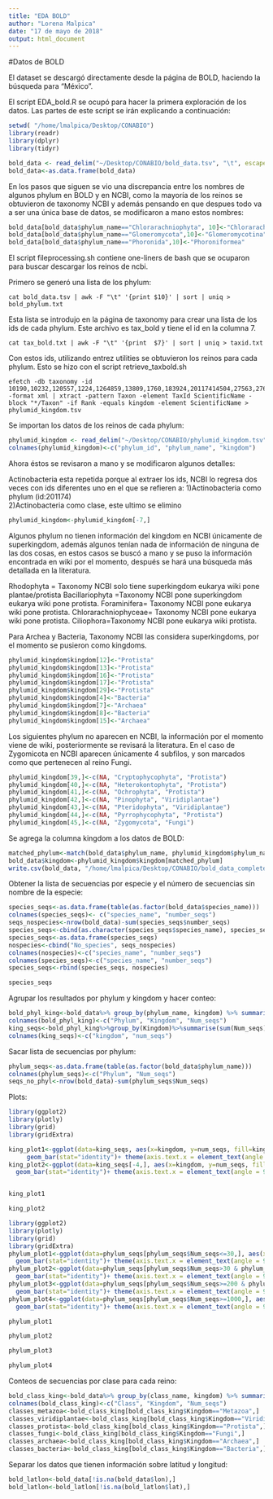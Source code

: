 ```yaml
---
title: "EDA BOLD"
author: "Lorena Malpica"
date: "17 de mayo de 2018"
output: html_document
---
```


#Datos de BOLD

El dataset se descargó directamente desde la página de BOLD, haciendo la búsqueda para "México". 

El script EDA_bold.R se ocupó para hacer la primera exploración de los datos. Las partes de este script se irán explicando a continuación:

```r
setwd( "/home/lmalpica/Desktop/CONABIO")
library(readr)
library(dplyr)
library(tidyr)

bold_data <- read_delim("~/Desktop/CONABIO/bold_data.tsv", "\t", escape_double = FALSE, trim_ws = TRUE)
bold_data<-as.data.frame(bold_data)


```

En los pasos que siguen se vio una discrepancia entre los nombres de algunos phylum en BOLD y en NCBI, como la mayoría de los reinos se obtuvieron de taxonomy NCBI y además pensando en que despues todo va a ser una única base de datos, se modificaron a mano estos nombres:

```r

bold_data[bold_data$phylum_name=="Chlorarachniophyta", 10]<-"Chlorarachniophyceae"
bold_data[bold_data$phylum_name=="Glomeromycota",10]<-"Glomeromycotina"
bold_data[bold_data$phylum_name=="Phoronida",10]<-"Phoroniformea"


```


El script fileprocessing.sh contiene one-liners de bash que se ocuparon para buscar descargar los reinos de ncbi. 

Primero se generó una lista de los phylum:

```
cat bold_data.tsv | awk -F "\t" '{print $10}' | sort | uniq > bold_phylum.txt
```

Esta lista se introdujo en la página de taxonomy para crear una lista de los ids de cada phylum. Este archivo es tax_bold y tiene el id en la columna 7.

```
cat tax_bold.txt | awk -F "\t" '{print  $7}' | sort | uniq > taxid.txt
```

Con estos ids, utilizando entrez utilities se obtuvieron los reinos para cada phylum. Esto se hizo con el script retrieve_taxbold.sh


```
efetch -db taxonomy -id 10190,10232,120557,1224,1264859,13809,1760,183924,20117414504,27563,2763,2836,287987,28889,29178,29197,3041,3195,3208,3398,35493,451507,451827,451828,4890,5204,58020,5878,6040,6073,6157,6231,6340,6447,6656,7586,7711 -format xml | xtract -pattern Taxon -element TaxId ScientificName -block "*/Taxon" -if Rank -equals kingdom -element ScientificName > phylumid_kingdom.tsv
```

Se importan los datos de los reinos de cada phylum:

```r
phylumid_kingdom <- read_delim("~/Desktop/CONABIO/phylumid_kingdom.tsv",  "\t", escape_double = FALSE, col_names = FALSE, trim_ws = TRUE)
colnames(phylumid_kingdom)<-c("phylum_id", "phylum_name", "kingdom")

```

Ahora éstos se revisaron a mano y se modificaron algunos detalles:

Actinobacteria esta repetida porque al extraer los ids, NCBI lo regresa dos veces con ids diferentes uno en el que se refieren a:
1)Actinobacteria como phylum (id:201174)  
2)Actinobacteria como clase, este ultimo se elimino

```r
phylumid_kingdom<-phylumid_kingdom[-7,]
```


Algunos phylum no tienen información del kingdom en NCBI únicamente de superkingdom, además algunos tenían nada de información de ninguna de las dos cosas, en estos casos se buscó a mano y se puso la información encontrada en wiki por el momento, después se hará una búsqueda más detallada en la literatura.

Rhodophyta = Taxonomy NCBI solo tiene superkingdom eukarya wiki pone plantae/protista
Bacillariophyta =Taxonomy NCBI pone superkingdom eukarya wiki pone protista.
Foraminifera= Taxonomy NCBI pone eukarya wiki pone protista.
Chlorarachniophyceae= Taxonomy NCBI pone eukarya wiki pone protista.
Ciliophora=Taxonomy NCBI pone eukarya wiki protista.

Para Archea y Bacteria, Taxonomy NCBI las considera superkingdoms, por el momento se pusieron como kingdoms. 

```r
phylumid_kingdom$kingdom[12]<-"Protista"
phylumid_kingdom$kingdom[13]<-"Protista"
phylumid_kingdom$kingdom[16]<-"Protista"
phylumid_kingdom$kingdom[17]<-"Protista"
phylumid_kingdom$kingdom[29]<-"Protista"
phylumid_kingdom$kingdom[4]<-"Bacteria"
phylumid_kingdom$kingdom[7]<-"Archaea"
phylumid_kingdom$kingdom[8]<-"Bacteria"
phylumid_kingdom$kingdom[15]<-"Archaea"
```

Los siguientes phylum no aparecen en NCBI, la información por el momento viene de wiki, posteriormente se revisará la literatura. En el caso de Zygomicota en NCBI aparecen únicamente 4 subfilos, y son marcados como que pertenecen al reino Fungi.

```r
phylumid_kingdom[39,]<-c(NA, "Cryptophycophyta", "Protista")
phylumid_kingdom[40,]<-c(NA, "Heterokontophyta", "Protista")
phylumid_kingdom[41,]<-c(NA, "Ochrophyta", "Protista")
phylumid_kingdom[42,]<-c(NA, "Pinophyta", "Viridiplantae")
phylumid_kingdom[43,]<-c(NA, "Pteridophyta", "Viridiplantae")
phylumid_kingdom[44,]<-c(NA, "Pyrrophycophyta", "Protista")
phylumid_kingdom[45,]<-c(NA, "Zygomycota", "Fungi")

```

Se agrega la columna kingdom a los datos de BOLD:

```r
matched_phylum<-match(bold_data$phylum_name, phylumid_kingdom$phylum_name)
bold_data$kingdom<-phylumid_kingdom$kingdom[matched_phylum]
write.csv(bold_data, "/home/lmalpica/Desktop/CONABIO/bold_data_complete")

```

Obtener la lista de secuencias por especie y el número de secuencias sin nombre de la especie:

```r

species_seqs<-as.data.frame(table(as.factor(bold_data$species_name)))
colnames(species_seqs)<- c("species_name", "number_seqs")
seqs_nospecies<-nrow(bold_data)-sum(species_seqs$number_seqs)
species_seqs<-cbind(as.character(species_seqs$species_name), species_seqs$number_seqs)
species_seqs<-as.data.frame(species_seqs)
nospecies<-cbind("No_species", seqs_nospecies)
colnames(nospecies)<-c("species_name", "number_seqs")
colnames(species_seqs)<-c("species_name", "number_seqs")
species_seqs<-rbind(species_seqs, nospecies)

species_seqs
```

Agrupar los resultados por phylum y kingdom y hacer conteo:

```r
bold_phyl_king<-bold_data%>% group_by(phylum_name, kingdom) %>% summarise(n())
colnames(bold_phyl_king)<-c("Phylum", "Kingdom", "Num_seqs")
king_seqs<-bold_phyl_king%>%group_by(Kingdom)%>%summarise(sum(Num_seqs))
colnames(king_seqs)<-c("kingdom", "num_seqs")

```
Sacar lista de secuencias por phylum:

```r
phylum_seqs<-as.data.frame(table(as.factor(bold_data$phylum_name)))
colnames(phylum_seqs)<-c("Phylum", "Num_seqs")
seqs_no_phyl<-nrow(bold_data)-sum(phylum_seqs$Num_seqs)
```

Plots:
```r

library(ggplot2)
library(plotly)
library(grid)
library(gridExtra)

king_plot1<-ggplot(data=king_seqs, aes(x=kingdom, y=num_seqs, fill=kingdom)) +
     geom_bar(stat="identity")+ theme(axis.text.x = element_text(angle = 90))
king_plot2<-ggplot(data=king_seqs[-4,], aes(x=kingdom, y=num_seqs, fill=kingdom)) +
  geom_bar(stat="identity")+ theme(axis.text.x = element_text(angle = 90))



```

```r
king_plot1
```

```r
king_plot2
```


```r
library(ggplot2)
library(plotly)
library(grid)
library(gridExtra)
phylum_plot1<-ggplot(data=phylum_seqs[phylum_seqs$Num_seqs<=30,], aes(x=Phylum, y=Num_seqs, fill=Phylum)) +
  geom_bar(stat="identity")+ theme(axis.text.x = element_text(angle = 90))
phylum_plot2<-ggplot(data=phylum_seqs[phylum_seqs$Num_seqs>30 & phylum_seqs$Num_seqs<200,], aes(x=Phylum, y=Num_seqs, fill=Phylum)) +
  geom_bar(stat="identity")+ theme(axis.text.x = element_text(angle = 90)) 
phylum_plot3<-ggplot(data=phylum_seqs[phylum_seqs$Num_seqs>=200 & phylum_seqs$Num_seqs<1000,], aes(x=Phylum, y=Num_seqs, fill=Phylum)) +
  geom_bar(stat="identity")+ theme(axis.text.x = element_text(angle = 90)) 
phylum_plot4<-ggplot(data=phylum_seqs[phylum_seqs$Num_seqs>=1000,], aes(x=Phylum, y=Num_seqs, fill=Phylum)) +
  geom_bar(stat="identity")+ theme(axis.text.x = element_text(angle = 90)) 


```

```r
phylum_plot1
```

```r
phylum_plot2
```

```r
phylum_plot3
```

```r
phylum_plot4
```

Conteos de secuencias por clase para cada reino:

```r
bold_class_king<-bold_data%>% group_by(class_name, kingdom) %>% summarise(n())
colnames(bold_class_king)<-c("Class", "Kingdom", "Num_seqs")
classes_metazoa<-bold_class_king[bold_class_king$Kingdom=="Metazoa",]
classes_viridiplantae<-bold_class_king[bold_class_king$Kingdom=="Viridiplantae",]
classes_protista<-bold_class_king[bold_class_king$Kingdom=="Protista",]
classes_fungi<-bold_class_king[bold_class_king$Kingdom=="Fungi",]
classes_archaea<-bold_class_king[bold_class_king$Kingdom=="Archaea",]
classes_bacteria<-bold_class_king[bold_class_king$Kingdom=="Bacteria",]


```


Separar los datos que tienen información sobre latitud y longitud:
```r
bold_latlon<-bold_data[!is.na(bold_data$lon),]
bold_latlon<-bold_latlon[!is.na(bold_latlon$lat),]
```

